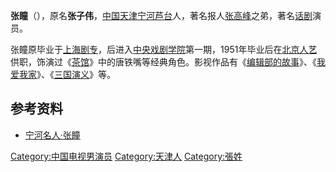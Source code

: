 '''张瞳'''（{{bd|1923年||2007年|11月6日|catIdx=Zhang張瞳}}），原名'''张子伟'''，[[中国|中国]][[天津|天津]][[宁河|宁河]][[芦台|芦台]]人，著名报人[[张高峰|张高峰]]之弟，著名[[话剧|话剧]]演员。

张瞳原毕业于[[上海剧专|上海剧专]]，后进入[[中央戏剧学院|中央戏剧学院]]第一期，1951年毕业后在[[北京人艺|北京人艺]]供职，饰演过《[[茶馆_(话剧)|茶馆]]》中的唐铁嘴等经典角色。影视作品有《[[编辑部的故事|编辑部的故事]]》、《[[我爱我家_(家庭情景喜剧)|我爱我家]]》、《[[三国演义_(电视剧)|三国演义]]》等。

==参考资料==
*[https://web.archive.org/web/20050428235057/http://www.ninghe.gov.cn/ninghemingren/yishujie/yishu.asp 宁河名人·张瞳]

{{中國藝術家小作品}}

{{DEFAULTSORT:Zhang張瞳}}
[[Category:中国电视男演员|Category:中国电视男演员]]
[[Category:天津人|Category:天津人]]
[[Category:張姓|Category:張姓]]